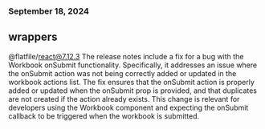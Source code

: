 ### September 18, 2024
## wrappers

@flatfile/react@7.12.3
The release notes include a fix for a bug with the Workbook onSubmit functionality. Specifically, it addresses an issue where the onSubmit action was not being correctly added or updated in the workbook actions list. The fix ensures that the onSubmit action is properly added or updated when the onSubmit prop is provided, and that duplicates are not created if the action already exists. This change is relevant for developers using the Workbook component and expecting the onSubmit callback to be triggered when the workbook is submitted.